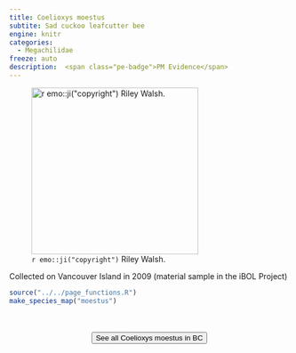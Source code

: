 ```yaml
---
title: Coelioxys moestus
subtite: Sad cuckoo leafcutter bee
engine: knitr
categories:
  - Megachilidae
freeze: auto
description:  <span class="pe-badge">PM Evidence</span>
---
```

![`r emo::ji("copyright")` Riley Walsh.](https://inaturalist-open-data.s3.amazonaws.com/photos/182267360/large.jpg){height=300}

Collected on Vancouver Island in 2009 (material sample in the iBOL Project)



```r
source("../../page_functions.R")
make_species_map("moestus")
```
<br><br>
<center>


<a href="https://inaturalist.ca/observations?place_id=any&quality_grade=research&subview=map&taxon_id=626800"><button type="button" class="btn btn-secondary">See all Coelioxys moestus in BC <i class="fa-solid fa-arrow-up-right-from-square"></i> </button></a>
</center>
